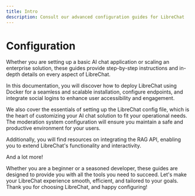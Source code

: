 ```yaml
---
title: Intro
description: Consult our advanced configuration guides for LibreChat
---
```


# Configuration

Whether you are setting up a basic AI chat application or scaling an enterprise solution, these guides provide step-by-step instructions and in-depth details on every aspect of LibreChat.

In this documentation, you will discover how to deploy LibreChat using Docker for a seamless and scalable installation, configure endpoints, and integrate social logins to enhance user accessibility and engagement.

We also cover the essentials of setting up the LibreChat config file, which is the heart of customizing your AI chat solution to fit your operational needs. The moderation system configuration will ensure you maintain a safe and productive environment for your users.

Additionally, you will find resources on integrating the RAG API, enabling you to extend LibreChat's functionality and interactivity.

And a lot more!

Whether you are a beginner or a seasoned developer, these guides are designed to provide you with all the tools you need to succeed. Let's make your LibreChat experience smooth, efficient, and tailored to your goals. Thank you for choosing LibreChat, and happy configuring!